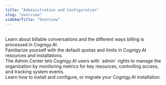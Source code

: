 ```yaml
---
title: "Administration and Configuration"
slug: "overview"
sidebarTitle: "Overview"
---
```


<CardGroup cols={2}>
  <Card
    title="Billing"
    href="/ai/administer/billing"
    >
      <br/>Learn about billable conversations and the different ways billing is processed in Cognigy.AI.
  </Card>
  <Card
    title="Quotas and Limits"
    href="/ai/administer/limitations"
    >
      <br/>Familiarize yourself with the default quotas and limits in Cognigy.AI resources and installations.
  </Card>
  <Card
    title="Administration"
    href="/ai/administer/access/admin-center/overview"
    >
      <br/>The Admin Center lets Cognigy.AI users with `admin` rights to manage the organization by monitoring metrics for key resources, controlling access, and tracking system events.
  </Card>
    <Card
    title="Install, Configure, and Migrate"
    href="/ai/administer/installation/about"
    >
      <br/>Learn how to install and configure, or migrate your Cognigy.AI installation.
  </Card>
</CardGroup>
